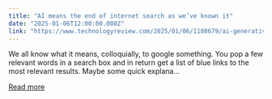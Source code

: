 ```yaml
---
title: "AI means the end of internet search as we’ve known it"
date: "2025-01-06T12:00:00.000Z"
link: "https://www.technologyreview.com/2025/01/06/1108679/ai-generative-search-internet-breakthroughs/"
---
```


We all know what it means, colloquially, to google something. You pop a few relevant words in a search box and in return get a list of blue links to the most relevant results. Maybe some quick explana...

[Read more](https://www.technologyreview.com/2025/01/06/1108679/ai-generative-search-internet-breakthroughs/)
